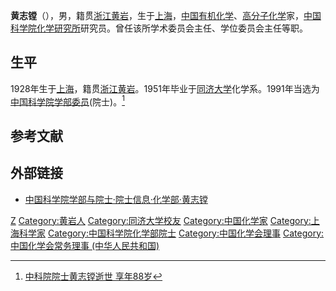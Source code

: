 '''黄志镗'''（{{bd|1928年|5月20日|2016年|11月13日}}），男，籍贯[[浙江|浙江]][[黄岩县|黄岩]]，生于[[上海|上海]]，[[中华人民共和国|中国]][[有机化学|有机化学]]、[[高分子化学|高分子化学]]家，[[中国科学院化学研究所|中国科学院化学研究所]]研究员。曾任该所学术委员会主任、学位委员会主任等职。

== 生平 ==
1928年生于[[上海|上海]]，籍贯[[浙江|浙江]][[黄岩县|黄岩]]。1951年毕业于[[同济大学|同济大学]]化学系。1991年当选为[[中国科学院学部委员|中国科学院学部委员]](院士)。<ref>[http://news.sciencenet.cn/htmlnews/2016/11/361001.shtm 中科院院士黄志镗逝世 享年88岁]</ref>

== 参考文献 ==
{{reflist}}

== 外部链接 ==
* [https://web.archive.org/web/20120427015018/http://sourcedb.cas.cn/sourcedb_ad_cas/zw2/ysxx/hxb/ 中国科学院学部与院士·院士信息·化学部·黄志镗]

{{中国科学家小作品}}
{{中国科学院化学部院士}}
{{Navboxes 
| title  = 黄志镗在[[中國化學會_(中華人民共和國)|中国化学会]]的职务
| list1  =
{{中国化学会第二十四届理事会}}
{{中国化学会第二十五届理事会}}
}}

{{Authority control}}
{{DEFAULTSORT:Huang}}
[[Category:黄姓|Z]]
[[Category:黄岩人|Category:黄岩人]]
[[Category:同济大学校友|Category:同济大学校友]]
[[Category:中国化学家|Category:中国化学家]]
[[Category:上海科学家|Category:上海科学家]]
[[Category:中国科学院化学部院士|Category:中国科学院化学部院士]]
[[Category:中国化学会理事|Category:中国化学会理事]]
[[Category:中国化学会常务理事_(中华人民共和国)|Category:中国化学会常务理事 (中华人民共和国)]]